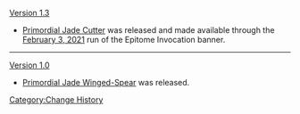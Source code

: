 [[Version 1.3]]
*[[Primordial Jade Cutter]] was released and made available through the [[Epitome Invocation/2021-02-03|February 3, 2021]] run of the Epitome Invocation banner.
----
[[Version 1.0]]
*[[Primordial Jade Winged-Spear]] was released.
<noinclude>[[Category:Change History]]</noinclude>